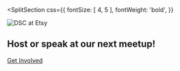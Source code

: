 
<SplitSection
  css={{
    fontSize: [ 4, 5 ],
    fontWeight: 'bold',
  }}
>

![DSC at Etsy](https://user-images.githubusercontent.com/334891/50564896-162cc900-0cf7-11e9-8f67-1798bdb24c71.jpg)

<div>

## Host or speak at our next meetup!

[Get Involved](/get-involved 'button')

</div>

</SplitSection>
